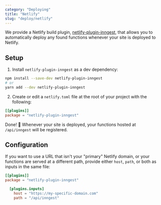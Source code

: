 ```yaml
---
category: "Deploying"
title: "Netlify"
slug: "deploy/netlify"
---
```


We provide a Netlify build plugin, [netlify-plugin-inngest](https://www.npmjs.com/package/netlify-plugin-inngest), that allows you to automatically deploy any found functions whenever your site is deployed to Netlify.

<!-- TODO Add Netlify UI instructions once PR is merged at https://github.com/netlify/plugins/pull/843 -->

## Setup

1. Install `netlify-plugin-inngest` as a dev dependency:

```sh
npm install --save-dev netlify-plugin-inngest
# or
yarn add --dev netlify-plugin-inngest
```

2. Create or edit a `netlify.toml` file at the root of your project with the following:

```toml
[[plugins]]
package = "netlify-plugin-inngest"
```

Done! 🥳 Whenever your site is deployed, your functions hosted at `/api/inngest` will be registered.

## Configuration

If you want to use a URL that isn't your "primary" Netlify domain, or your functions are served at a different path, provide either `host`, `path`, or both as inputs in the same file:

```toml
[[plugins]]
package = "netlify-plugin-inngest"

  [plugins.inputs]
    host = "https://my-specific-domain.com"
    path = "/api/inngest"
```

